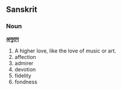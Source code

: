 ==Sanskrit==
===Noun===
'''[[अनुराग]]'''

#A higher love, like the love of music or art.
#affection
#admirer
#devotion
#fidelity
#fondness